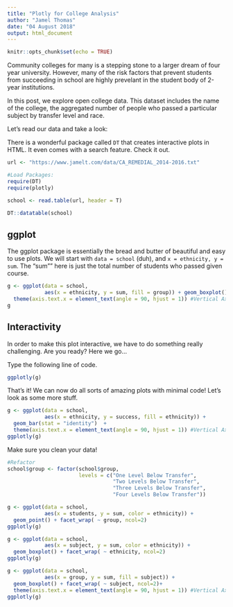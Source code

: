 ```yaml
---
title: "Plotly for College Analysis"
author: "Jamel Thomas"
date: "04 August 2018"
output: html_document
---
```


```r
knitr::opts_chunk$set(echo = TRUE)
```


Community colleges for many is a stepping stone to a larger dream of four year university. However, many of the risk factors that prevent students from succeeding in school are highly prevelant in the student body of 2-year institutions. 

In this post, we explore open college data. This dataset includes the name of the college, the aggregated number of people who passed a particular subject by transfer level and race. 

Let's read our data and take a look:

There is a wonderful package called `DT` that creates interactive plots in HTML. It even comes with a search feature. Check it out. 
```r
url <- "https://www.jamelt.com/data/CA_REMEDIAL_2014-2016.txt"

```

```r
#Load Packages:
require(DT)
require(plotly)

school <- read.table(url, header = T)

```


```r
DT::datatable(school)
```


## ggplot
The ggplot package is essentially the bread and butter of beautiful and easy to use plots. We will start with `data = school` (duh), and `x = ethnicity, y = sum`. The "sum"" here is just the total number of students who passed given course. 

```r
g <- ggplot(data = school,
            aes(x = ethnicity, y = sum, fill = group)) + geom_boxplot() +
  theme(axis.text.x = element_text(angle = 90, hjust = 1)) #Vertical Axis
g
```

## Interactivity
In order to make this plot interactive, we have to do something really challenging. Are you ready? Here we go...

Type the following line of code. 

```r
ggplotly(g)
```

That's it! We can now do all sorts of amazing plots with minimal code! Let's look as some more stuff. 


```r
g <- ggplot(data = school,
            aes(x = ethnicity, y = success, fill = ethnicity)) +
  geom_bar(stat = "identity")  +
  theme(axis.text.x = element_text(angle = 90, hjust = 1)) #Vertical Axis
ggplotly(g)

```

Make sure you clean your data!

```r
#Refactor
school$group <- factor(school$group,
                       levels = c("One Level Below Transfer",
                                  "Two Levels Below Transfer",
                                  "Three Levels Below Transfer",
                                  "Four Levels Below Transfer"))

g <- ggplot(data = school,
            aes(x = students, y = sum, color = ethnicity)) +
  geom_point() + facet_wrap( ~ group, ncol=2)
ggplotly(g)

```


```r

g <- ggplot(data = school,
            aes(x = subject, y = sum, color = ethnicity)) +
  geom_boxplot() + facet_wrap( ~ ethnicity, ncol=2)
ggplotly(g)

```


```r

g <- ggplot(data = school,
            aes(x = group, y = sum, fill = subject)) +
  geom_boxplot() + facet_wrap( ~ subject, ncol=2)+
  theme(axis.text.x = element_text(angle = 90, hjust = 1)) #Vertical Axis
ggplotly(g)
```